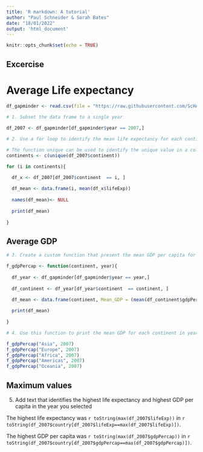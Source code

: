 ```yaml
---
title: 'R markdown: A tutorial'
author: "Paul Schneider & Sarah Bates"
date: "18/01/2022"
output: 'html_document'
---
```


```r
knitr::opts_chunk$set(echo = TRUE)
```

## Excercise


# Average Life expectancy

```r

df_gapminder <- read.csv(file = "https://raw.githubusercontent.com/ScHARR-PHEDS/R4ScHARR/master/data/df_gapminder.csv")

# 1. Subset the data frame to a single year

df_2007 <- df_gapminder[df_gapminder$year == 2007,]

# 2. Use a for loop to identify the mean life expectancy for each continent

# The function unique can be used to identify the unique value in a column
continents <- c(unique(df_2007$continent))

for (i in continents){
  
  df_x <- df_2007[df_2007$continent  == i, ]

  df_mean <- data.frame(i, mean(df_x$lifeExp)) 
  
  names(df_mean)<- NULL
  
  print(df_mean)
                                             
}

```


## Average GDP

```r


# 3. Create a custom function that present the mean GDP per capita for a certain continent and year.

f_gdpPercap <- function(continent, year){
  
  df_year <- df_gapminder[df_gapminder$year == year,]
  
  df_continent <- df_year[df_year$continent  == continent, ]
  
  df_mean <- data.frame(continent, Mean_GDP = (mean(df_continent$gdpPercap)))

  print(df_mean)
    
}

# 4. Use this function to print the mean GDP for each continent in year you previously selected

f_gdpPercap("Asia", 2007)
f_gdpPercap("Europe", 2007)
f_gdpPercap("Africa", 2007)
f_gdpPercap("Americas", 2007)
f_gdpPercap("Oceania", 2007)


```

## Maximum values

5. Add text that identifies the highest life expectancy and highest GDP per capita in the year you selected

The highest life expectancy was `r toString(max(df_2007$lifeExp))` in `r toString(df_2007$country[df_2007$lifeExp==max(df_2007$lifeExp)])`.

The highest GDP per capita was `r toString(max(df_2007$gdpPercap))` in `r toString(df_2007$country[df_2007$gdpPercap==max(df_2007$gdpPercap)])`.




